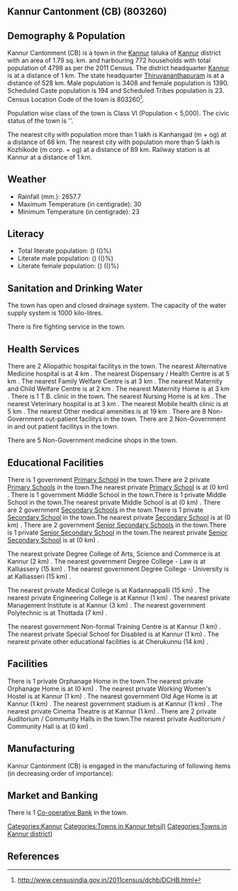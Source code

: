 {{Infobox settlement
| name=Kannur Cantonment (CB)
| native_name=
| native_name_lang=
| other_name=
| nickname=
| settlement_type=Town
| image_skyline=
| image_alt=
| image_caption=
| pushpin_map=India Kerala
| pushpin_label_position=right
| pushpin_map_alt=
| pushpin_map_caption=Location in Kerala, India
| latd=
| latm=
| lats=
| latNS=
| longd=
| longm=
| longs=
| longEW=
| coordinates_display=inline,title
| subdivision_type=Country
| subdivision_name={{flag|India}}
| subdivision_type1=[[States and territories of India|State]]
| subdivision_name1=Kerala 
| subdivision_type2=[[List of districts of India|District]]
| subdivision_name2=Kannur
| subdivision_type3=Tahsil
| subdivision_name3=Kannur
| website=
| established_title=<!-- Established -->
| established_date=
| founder=
| named_for=
| government_type=
| governing_body=
| unit_pref=Metric
| area_footnotes=
| area_rank=
| area_total_km2=1.79
| elevation_footnotes=
| elevation_m=
| population_total=4798
| population_as_of=2011
| population_rank=
| population_density_km2=2680
| population_demonym=
| population_footnotes=
| demographics_type1=Languages=
| demographics1_title1=Official=
| demographics1_info1=[[Malayalam language|Malayalam]]
| timezone1=[[Indian Standard Time|IST]]
| utc_offset1==+5:30
| postal_code_type=[[Postal Index Number|PIN]]
| postal_code=
| area_code_type=Telephone code
| area_code=
| registration_plate=
| blank1_name_sec1=Nearest city
| blank1_info_sec1=[[Kanhangad  (m + og)]]
| blank2_name_sec1=[[Human sex ratio|Sex ratio]]
| blank2_info_sec1=407
| blank3_name_sec1=Literacy
| blank3_info_sec1=()%
| blank1_name_sec2=[[2011 Census of India|2011 census]] code
| blank1_info_sec2=803260
| footnotes=
}}

== Kannur Cantonment (CB) (803260) ==

== Demography & Population ==

Kannur Cantonment (CB) is a town in the [[Kannur]] taluka of [[Kannur]] district with an area of 1.79 sq. km. and harbouring 772 households with total population of 4798 as per the 2011 Census. The district headquarter [[Kannur]] is at a distance of 1 km. The state headquarter [[Thiruvananthapuram]] is at a distance of 528 km. Male population is 3408 and female population is 1390. Scheduled Caste population is 194 and Scheduled Tribes population is 23. Census Location Code of the town is 803260<ref>http://www.censusindia.gov.in/2011census/dchb/DCHB.html</ref>.

Population wise class of the town is Class VI (Population < 5,000).
The civic status of the town is ''.

The nearest city with population more than 1 lakh is Kanhangad  (m + og) at a distance of 66 km. The nearest city with population more than 5 lakh is Kozhikode (m corp. + og) at a distance of 89 km. Railway station is at Kannur at a distance of 1 km.


== Weather ==  
* Rainfall (mm.): 2657.7 
* Maximum Temperature (in centigrade): 30
* Minimum Temperature (in centigrade): 23


== Literacy ==  
* Total literate population: () (()%)
* Literate male population: () (()%)
* Literate female population: () (()%)


== Sanitation and Drinking Water ==  
The town has open and closed drainage system.
The capacity of the water supply system is 1000 kilo-litres.

There is fire fighting service in the town.


== Health Services ==
There are 2 Allopathic hospital facilitys in the town.
The nearest Alternative Medicine hospital is at 4 km .
The nearest Dispensary / Health Centre is at 5 km .
The nearest Family Welfare Centre is at 3 km .
The nearest Maternity and Child Welfare Centre is at 2 km .
The nearest Maternity Home is at 3 km .
There is 1 T.B. clinic in the town.
The nearest Nursing Home is at  km .
The nearest Veterinary hospital is at 3 km .
The nearest Mobile health clinic is at 5 km .
The nearest Other medical amenities is at 19 km .
There are 8 Non-Government out-patient facilitys in the town.
There are 2 Non-Government in and out patient facilitys in the town.

There are 5 Non-Government medicine shops in the town.


== Educational Facilities ==
There is 1 government [[Primary School]] in the town.There are 2 private [[Primary School]]s in the town.The nearest private [[Primary School]] is at  (0 km) .
There is 1 government Middle School in the town.There is 1 private Middle School in the town.The nearest private Middle School is at  (0 km) .
There are 2 government [[Secondary School]]s in the town.There is 1 private [[Secondary School]] in the town.The nearest private [[Secondary School]] is at  (0 km) .
There are 2 government [[Senior Secondary School]]s in the town.There is 1 private [[Senior Secondary School]] in the town.The nearest private [[Senior Secondary School]] is at  (0 km) .
 
 
 
 
 
The nearest private Degree College of Arts, Science and Commerce is at Kannur (2 km) .
The nearest government Degree College - Law is at Kalliassery (15 km) .
The nearest government Degree College - University is at Kalliasseri (15 km) .
 
The nearest private Medical College is at Kadannappalli  (15 km) .
The nearest private Engineering College is at Kannur (1 km) .
The nearest private Management Institute is at Kannur (3 km) .
The nearest government Polytechnic is at Thottada  (7 km) .
 
The nearest government Non-formal Training Centre is at Kannur (1 km) .
The nearest private Special School for Disabled is at Kannur (1 km) .
The nearest private other educational facilities is at Cherukunnu  (14 km) .


== Facilities ==
There is 1 private Orphanage Home in the town.The nearest private Orphanage Home is at  (0 km) .
The nearest private Working Women's Hostel is at Kannur (1 km) .
The nearest government Old Age Home is at Kannur (1 km) .
The nearest government stadium is at Kannur (1 km) .
The nearest private Cinema Theatre is at Kannur (1 km) .
There are 2 private Auditorium / Community Halls in the town.The nearest private Auditorium / Community Hall is at  (0 km) .
 


== Manufacturing ==
Kannur Cantonment (CB) is engaged in the manufacturing of following items (in decreasing order of importance): 


== Market and Banking ==


There is 1 [[Co-operative Bank]] in the town.




[[Categories:Kannur]]
[[Categories:Towns in Kannur tehsil)]]
[[Categories:Towns in Kannur district)]]


== References ==
{{Reflist}}


